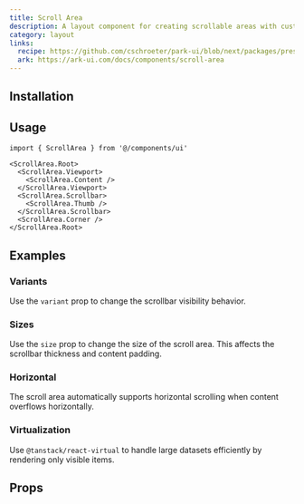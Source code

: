 ```yaml
---
title: Scroll Area
description: A layout component for creating scrollable areas with custom scrollbars.
category: layout
links:
  recipe: https://github.com/cschroeter/park-ui/blob/next/packages/preset/src/recipes/scroll-area.ts
  ark: https://ark-ui.com/docs/components/scroll-area
---
```



<ComponentExample name="basic" />

## Installation

<InstallationGuide />

## Usage

```tsx
import { ScrollArea } from '@/components/ui'
```

```tsx
<ScrollArea.Root>
  <ScrollArea.Viewport>
    <ScrollArea.Content />
  </ScrollArea.Viewport>
  <ScrollArea.Scrollbar>
    <ScrollArea.Thumb />
  </ScrollArea.Scrollbar>
  <ScrollArea.Corner />
</ScrollArea.Root>
```

## Examples

### Variants

Use the `variant` prop to change the scrollbar visibility behavior.

<ComponentExample name="variants" />

### Sizes

Use the `size` prop to change the size of the scroll area. This affects the scrollbar thickness and content padding.

<ComponentExample name="sizes" />

### Horizontal

The scroll area automatically supports horizontal scrolling when content overflows horizontally.

<ComponentExample name="horizontal" />

### Virtualization

Use `@tanstack/react-virtual` to handle large datasets efficiently by rendering only visible items.

<ComponentExample name="virtualization" />

## Props

<PropsTable />